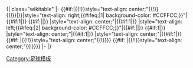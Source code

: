 <noinclude>{| class="wikitable"
</noinclude>|-
{{#if:{{{index|}}}|{{!}}style="text-align: center;"{{!}}{{{index|}}}{{!}}|}}|style="text-align: right;{{#ifeq:{{{winner|}}}|1| background-color: #CCFFCC;}}"|{{#if:1|{{{1}}}}} {{#if:{{{2|}}}|{{flagicon|{{{2|}}}|{{{var1|}}}}}|}}
|style="text-align: center;"|{{#if:1|{{{3}}}}}
|style="text-align: left;{{#ifeq:{{{winner|}}}|2| background-color: #CCFFCC;}}"|{{#if:{{{5|}}}|{{flagicon|{{{5|}}}|{{{var2|}}}}}|}} {{#if:1|{{{4}}}}}
|style="text-align: center;"|{{#if:1|{{{6}}}}}
|style="text-align: center;"|{{#if:1|{{{7}}}}}<!--
-->{{#if: {{{8|}}}|{{!!}}style="text-align: center;"{{!}}{{{8}}}}}<!--
-->{{#if: {{{9|}}}|{{!!}}style="text-align: center;"{{!}}{{{9}}}}}
|-<noinclude>
|}
[[Category:足球模板]]</noinclude>
